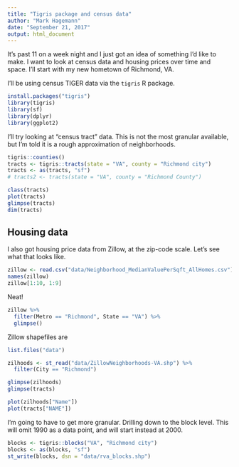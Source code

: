 ```yaml
---
title: "Tigris package and census data"
author: "Mark Hagemann"
date: "September 21, 2017"
output: html_document
---
```


It's past 11 on a week night and I just got an idea of something I'd like to make. I want to look at census data and housing prices over time and space. I'll start with my new hometown of Richmond, VA.

I'll be using census TIGER data via the `tigris` R package.

```r
install.packages("tigris")
library(tigris)
library(sf)
library(dplyr)
library(ggplot2)
```

I'll try looking at "census tract" data. This is not the most granular available, but I'm told it is a rough approximation of neighborhoods. 

```r
tigris::counties()
tracts <- tigris::tracts(state = "VA", county = "Richmond city")
tracts <- as(tracts, "sf")
# tracts2 <- tracts(state = "VA", county = "Richmond County")

class(tracts)
plot(tracts)
glimpse(tracts)
dim(tracts)
```


## Housing data

I also got housing price data from Zillow, at the zip-code scale. Let's see what that looks like. 

```r
zillow <- read.csv("data/Neighborhood_MedianValuePerSqft_AllHomes.csv")
names(zillow)
zillow[1:10, 1:9]
```

Neat! 

```r
zillow %>% 
  filter(Metro == "Richmond", State == "VA") %>% 
  glimpse()
```

Zillow shapefiles are 

```r
list.files("data")

zilhoods <- st_read("data/ZillowNeighborhoods-VA.shp") %>% 
  filter(City == "Richmond")

glimpse(zilhoods)
glimpse(tracts)

plot(zilhoods["Name"])
plot(tracts["NAME"])
```

I'm going to have to get more granular. Drilling down to the block level. This will omit 1990 as a data point, and will start instead at 2000.

```r
blocks <- tigris::blocks("VA", "Richmond city")
blocks <- as(blocks, "sf")
st_write(blocks, dsn = "data/rva_blocks.shp")
```


